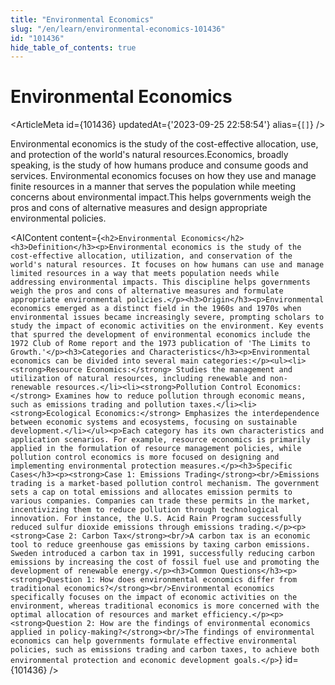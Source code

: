 ```yaml
---
title: "Environmental Economics"
slug: "/en/learn/environmental-economics-101436"
id: "101436"
hide_table_of_contents: true
---
```



# Environmental Economics

<ArticleMeta id={101436} updatedAt={'2023-09-25 22:58:54'} alias={`[]`} />
<div className='border-solid border-b border-t-0 my-4 border-[var(--ifm-color-gray-300)]' />

Environmental economics is the study of the cost-effective allocation, use, and protection of the world's natural resources.Economics, broadly speaking, is the study of how humans produce and consume goods and services. Environmental economics focuses on how they use and manage finite resources in a manner that serves the population while meeting concerns about environmental impact.This helps governments weigh the pros and cons of alternative measures and design appropriate environmental policies.

<AIContent content={`<h2>Environmental Economics</h2><h3>Definition</h3><p>Environmental economics is the study of the cost-effective allocation, utilization, and conservation of the world's natural resources. It focuses on how humans can use and manage limited resources in a way that meets population needs while addressing environmental impacts. This discipline helps governments weigh the pros and cons of alternative measures and formulate appropriate environmental policies.</p><h3>Origin</h3><p>Environmental economics emerged as a distinct field in the 1960s and 1970s when environmental issues became increasingly severe, prompting scholars to study the impact of economic activities on the environment. Key events that spurred the development of environmental economics include the 1972 Club of Rome report and the 1973 publication of 'The Limits to Growth.'</p><h3>Categories and Characteristics</h3><p>Environmental economics can be divided into several main categories:</p><ul><li><strong>Resource Economics:</strong> Studies the management and utilization of natural resources, including renewable and non-renewable resources.</li><li><strong>Pollution Control Economics:</strong> Examines how to reduce pollution through economic means, such as emissions trading and pollution taxes.</li><li><strong>Ecological Economics:</strong> Emphasizes the interdependence between economic systems and ecosystems, focusing on sustainable development.</li></ul><p>Each category has its own characteristics and application scenarios. For example, resource economics is primarily applied in the formulation of resource management policies, while pollution control economics is more focused on designing and implementing environmental protection measures.</p><h3>Specific Cases</h3><p><strong>Case 1: Emissions Trading</strong><br/>Emissions trading is a market-based pollution control mechanism. The government sets a cap on total emissions and allocates emission permits to various companies. Companies can trade these permits in the market, incentivizing them to reduce pollution through technological innovation. For instance, the U.S. Acid Rain Program successfully reduced sulfur dioxide emissions through emissions trading.</p><p><strong>Case 2: Carbon Tax</strong><br/>A carbon tax is an economic tool to reduce greenhouse gas emissions by taxing carbon emissions. Sweden introduced a carbon tax in 1991, successfully reducing carbon emissions by increasing the cost of fossil fuel use and promoting the development of renewable energy.</p><h3>Common Questions</h3><p><strong>Question 1: How does environmental economics differ from traditional economics?</strong><br/>Environmental economics specifically focuses on the impact of economic activities on the environment, whereas traditional economics is more concerned with the optimal allocation of resources and market efficiency.</p><p><strong>Question 2: How are the findings of environmental economics applied in policy-making?</strong><br/>The findings of environmental economics can help governments formulate effective environmental policies, such as emissions trading and carbon taxes, to achieve both environmental protection and economic development goals.</p>`} id={101436} />
